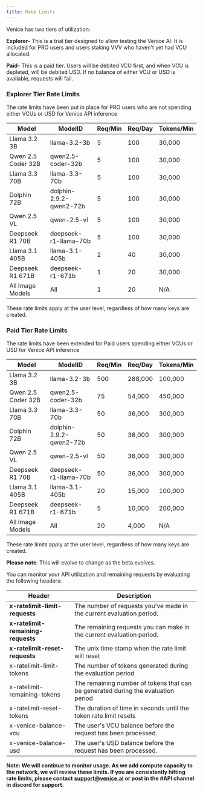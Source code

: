 ```yaml
---
title: Rate Limits
---
```


Venice has two tiers of utilization:

**Explorer**- This is a trial tier designed to allow testing the Venice AI. It is included for PRO users and users staking VVV who haven't yet had VCU allocated.

**Paid**- This is a paid tier. Users will be debited VCU first, and when VCU is depleted, will be debited USD. If no balance of either VCU or USD is available, requests will fail.

<BetaCallout />

### Explorer Tier Rate Limits

The rate limits have been put in place for PRO users who are not spending either VCUs or USD for Venice API inference

| Model              | ModelID                 | Req/Min | Req/Day | Tokens/Min |
| ------------------ | ----------------------- | ------- | :------ | ---------- |
| Llama 3.2 3B       | llama-3.2-3b            | 5       | 100     | 30,000     |
| Qwen 2.5 Coder 32B | qwen2.5-coder-32b       | 5       | 100     | 30,000     |
| Llama 3.3 70B      | llama-3.3-70b           | 5       | 100     | 30,000     |
| Dolphin 72B        | dolphin-2.9.2-qwen2-72b | 5       | 100     | 30,000     |
| Qwen 2.5 VL        | qwen-2.5-vl             | 5       | 100     | 30,000     |
| Deepseek R1 70B    | deepseek-r1-llama-70b   | 5       | 100     | 30,000     |
| Llama 3.1 405B     | llama-3.1-405b          | 2       | 40      | 30,000     |
| Deepseek R1 671B   | deepseek-r1-671b        | 1       | 20      | 30,000     |
| All Image Models   | All                     | 1       | 20      | N/A        |

These rate limits apply at the user level, regardless of how many keys are created.

### Paid Tier Rate Limits

The rate limits have been extended for Paid users spending either VCUs or USD for Venice API inference

| Model              | ModelID                 | Req/Min | Req/Day | Tokens/Min |
| ------------------ | ----------------------- | ------- | :------ | ---------- |
| Llama 3.2 3B       | llama-3.2-3b            | 500     | 288,000 | 100,000    |
| Qwen 2.5 Coder 32B | qwen2.5-coder-32b       | 75      | 54,000  | 450,000    |
| Llama 3.3 70B      | llama-3.3-70b           | 50      | 36,000  | 300,000    |
| Dolphin 72B        | dolphin-2.9.2-qwen2-72b | 50      | 36,000  | 300,000    |
| Qwen 2.5 VL        | qwen-2.5-vl             | 50      | 36,000  | 300,000    |
| Deepseek R1 70B    | deepseek-r1-llama-70b   | 50      | 36,000  | 300,000    |
| Llama 3.1 405B     | llama-3.1-405b          | 20      | 15,000  | 100,000    |
| Deepseek R1 671B   | deepseek-r1-671b        | 5       | 10,000  | 200,000    |
| All Image Models   | All                     | 20      | 4,000   | N/A        |

These rate limits apply at the user level, regardless of how many keys are created.

<Note>**Please note**: This will evolve to change as the beta evolves.</Note>

You can monitor your API utilization and remaining requests by evaluating the following headers:

| Header                             | Description                                                                       |
| ---------------------------------- | --------------------------------------------------------------------------------- |
| **x-ratelimit-limit-requests**     | The number of requests you've made in the current evaluation period.              |
| **x-ratelimit-remaining-requests** | The remaining requests you can make in the current evaluation period.             |
| **x-ratelimit-reset-requests**     | The unix time stamp when the rate limit will reset                                |
| x-ratelimit-limit-tokens           | The number of tokens generated during the evaluation period                       |
| x-ratelimit-remaining-tokens       | The remaining number of tokens that can be generated during the evaluation period |
| x-ratelimit-reset-tokens           | The duration of time in seconds until the token rate limit resets                 |
| x-venice-balance-vcu               | The user's VCU balance before the request has been processed.                     |
| x-venice-balance-usd               | The user's USD balance before the request has been processed.                     |

**Note: We will continue to monitor usage. As we add compute capacity to the network, we will review these limits. If you are consistently hitting rate limits, please contact** [**support@venice.ai**](mailto:support@venice.ai) **or post in the #API channel in discord for support.**&#x20;